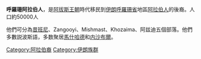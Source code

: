{{unreferenced|time=2014-07-12T03:53:53+00:00}}
'''呼羅珊阿拉伯人'''，是[[阿拔斯王朝|阿拔斯王朝]]時代移民到[[伊朗|伊朗]][[呼羅珊省|呼羅珊省]]地區[[阿拉伯人|阿拉伯人]]的後裔。人口約50000人

他們可分為[[昔班尼|昔班尼]]、Zangooyi、Mishmast、Khozaima、阿兹迪五個部落。他們多數説波斯語，多数聚居[[馬什哈德|馬什哈德]]和[[内沙布爾|内沙布爾]]。

[[Category:阿拉伯裔|Category:阿拉伯裔]]
[[Category:伊朗族群|Category:伊朗族群]]